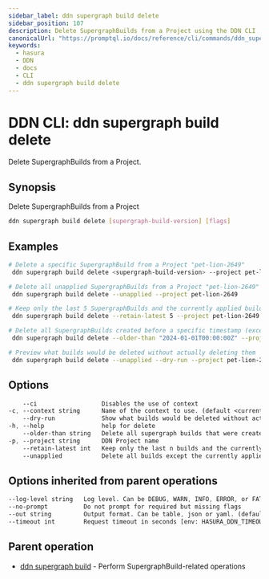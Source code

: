 ```yaml
---
sidebar_label: ddn supergraph build delete
sidebar_position: 107
description: Delete SupergraphBuilds from a Project using the DDN CLI
canonicalUrl: "https://promptql.io/docs/reference/cli/commands/ddn_supergraph_build_delete"
keywords:
  - hasura
  - DDN
  - docs
  - CLI
  - ddn supergraph build delete
---
```


# DDN CLI: ddn supergraph build delete

Delete SupergraphBuilds from a Project.

## Synopsis

Delete SupergraphBuilds from a Project

```bash
ddn supergraph build delete [supergraph-build-version] [flags]
```

## Examples

```bash
# Delete a specific SupergraphBuild from a Project "pet-lion-2649"
 ddn supergraph build delete <supergraph-build-version> --project pet-lion-2649

# Delete all unapplied SupergraphBuilds from a Project "pet-lion-2649"
 ddn supergraph build delete --unapplied --project pet-lion-2649

# Keep only the last 5 SupergraphBuilds and the currently applied build
 ddn supergraph build delete --retain-latest 5 --project pet-lion-2649

# Delete all SupergraphBuilds created before a specific timestamp (except the currently applied build)
 ddn supergraph build delete --older-than "2024-01-01T00:00:00Z" --project pet-lion-2649

# Preview what builds would be deleted without actually deleting them
 ddn supergraph build delete --unapplied --dry-run --project pet-lion-2649
```

## Options

```sass
    --ci                  Disables the use of context
-c, --context string      Name of the context to use. (default <current_context>)
    --dry-run             Show what builds would be deleted without actually deleting them
-h, --help                help for delete
    --older-than string   Delete all supergraph builds that were created before the timestamp (RFC3339 format), except the currently applied build
-p, --project string      DDN Project name
    --retain-latest int   Keep only the last n builds and the currently applied build. Deletes all other builds
    --unapplied           Delete all builds except the currently applied build
```

## Options inherited from parent operations

```sass
--log-level string   Log level. Can be DEBUG, WARN, INFO, ERROR, or FATAL. (default "INFO")
--no-prompt          Do not prompt for required but missing flags
--out string         Output format. Can be table, json or yaml. (default "table")
--timeout int        Request timeout in seconds [env: HASURA_DDN_TIMEOUT] (default 100)
```

## Parent operation

- [ddn supergraph build](/reference/cli/commands/ddn_supergraph_build) - Perform SupergraphBuild-related operations
